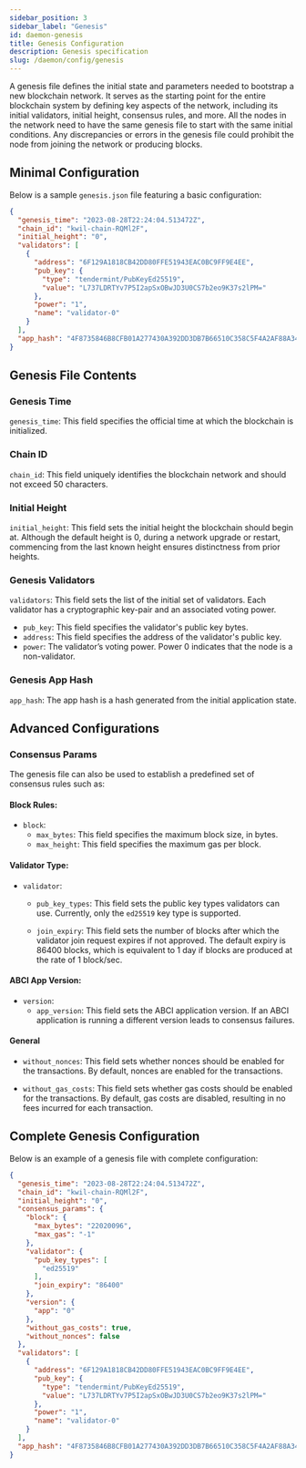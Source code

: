 ```yaml
---
sidebar_position: 3
sidebar_label: "Genesis"
id: daemon-genesis
title: Genesis Configuration
description: Genesis specification
slug: /daemon/config/genesis
---
```


A genesis file defines the initial state and parameters needed to bootstrap a new blockchain network. It serves as the starting point for the entire blockchain system by defining key aspects of the network, including its initial validators, initial height, consensus rules, and more. All the nodes in the network need to have the same genesis file to start with the same initial conditions. Any discrepancies or errors in the genesis file could prohibit the node from joining the network or producing blocks.

## Minimal Configuration

Below is a sample `genesis.json` file featuring a basic configuration:

```json title="sample genesis.json file"
{
  "genesis_time": "2023-08-28T22:24:04.513472Z",
  "chain_id": "kwil-chain-RQMl2F",
  "initial_height": "0",
  "validators": [
    {
      "address": "6F129A1818CB42DD80FFE51943EAC0BC9FF9E4EE",
      "pub_key": {
        "type": "tendermint/PubKeyEd25519",
        "value": "L737LDRTYv7P5I2apSxOBwJD3U0CS7b2eo9K37s2lPM="
      },
      "power": "1",
      "name": "validator-0"
    }
  ],
  "app_hash": "4F8735846B8CFB01A277430A392DD3DB7B66510C358C5F4A2AF88A348CB20A62"
}
```

## Genesis File Contents

### Genesis Time

 `genesis_time`: This field specifies the official time at which the blockchain is initialized.

### Chain ID

 `chain_id`: This field uniquely identifies the blockchain network and should not exceed 50 characters.

### Initial Height

 `initial_height`: This field sets the initial height the blockchain should begin at. Although the default height is 0, during a network upgrade or restart, commencing from the last known height ensures distinctness from prior heights.

### Genesis Validators

 `validators`: This field sets the list of the initial set of validators. Each validator has a cryptographic key-pair and an associated voting power.
  - `pub_key`: This field specifies the validator's public key bytes.
  - `address`: This field specifies the address of the validator's public key.
  - `power`: The validator’s voting power. Power 0 indicates that the node is a non-validator.

### Genesis App Hash

 `app_hash`: The app hash is a hash generated from the initial application state.

## Advanced Configurations

### Consensus Params

The genesis file can also be used to establish a predefined set of consensus rules such as:
#### Block Rules:

  - `block`: 
      - `max_bytes`: This field specifies the maximum block size, in bytes.
      - `max_height`: This field specifies the maximum gas per block.

#### Validator Type:

  - `validator`:
    -  `pub_key_types`: This field sets the public key types validators can use. Currently, only the `ed25519` key type is supported.

    -  `join_expiry`: This field sets the number of blocks after which the validator join request expires if not approved. The default expiry is 86400 blocks, which is equivalent to 1 day if blocks are produced at the rate of 1 block/sec.

#### ABCI App Version:

  - `version`:
    - `app_version`: This field sets the ABCI application version. If an ABCI application is running a different version leads to consensus failures. 

#### General

  - `without_nonces`: This field sets whether nonces should be enabled for the transactions. By default, nonces are enabled for the transactions.

  - `without_gas_costs`:  This field sets whether gas costs should be enabled for the transactions. By default, gas costs are disabled, resulting in no fees incurred for each transaction.

## Complete Genesis Configuration

Below is an example of a genesis file with complete configuration:

```json title="sample genesis.json file"
{
  "genesis_time": "2023-08-28T22:24:04.513472Z",
  "chain_id": "kwil-chain-RQMl2F",
  "initial_height": "0",
  "consensus_params": {
    "block": {
      "max_bytes": "22020096",
      "max_gas": "-1"
    },
    "validator": {
      "pub_key_types": [
        "ed25519"
      ],
      "join_expiry": "86400"
    },
    "version": {
      "app": "0"
    },
    "without_gas_costs": true,
    "without_nonces": false
  },
  "validators": [
    {
      "address": "6F129A1818CB42DD80FFE51943EAC0BC9FF9E4EE",
      "pub_key": {
        "type": "tendermint/PubKeyEd25519",
        "value": "L737LDRTYv7P5I2apSxOBwJD3U0CS7b2eo9K37s2lPM="
      },
      "power": "1",
      "name": "validator-0"
    }
  ],
  "app_hash": "4F8735846B8CFB01A277430A392DD3DB7B66510C358C5F4A2AF88A348CB20A62"
}
```